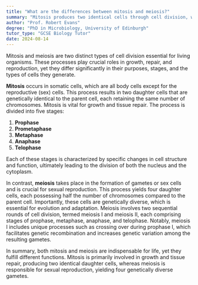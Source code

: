 ```yaml
---
title: "What are the differences between mitosis and meiosis?"
summary: "Mitosis produces two identical cells through cell division, whereas meiosis leads to four genetically diverse cells, highlighting the differences in their roles in reproduction and growth."
author: "Prof. Robert Evans"
degree: "PhD in Microbiology, University of Edinburgh"
tutor_type: "GCSE Biology Tutor"
date: 2024-08-14
---
```


Mitosis and meiosis are two distinct types of cell division essential for living organisms. These processes play crucial roles in growth, repair, and reproduction, yet they differ significantly in their purposes, stages, and the types of cells they generate.

**Mitosis** occurs in somatic cells, which are all body cells except for the reproductive (sex) cells. This process results in two daughter cells that are genetically identical to the parent cell, each retaining the same number of chromosomes. Mitosis is vital for growth and tissue repair. The process is divided into five stages: 

1. **Prophase**
2. **Prometaphase**
3. **Metaphase**
4. **Anaphase**
5. **Telophase**

Each of these stages is characterized by specific changes in cell structure and function, ultimately leading to the division of both the nucleus and the cytoplasm.

In contrast, **meiosis** takes place in the formation of gametes or sex cells and is crucial for sexual reproduction. This process yields four daughter cells, each possessing half the number of chromosomes compared to the parent cell. Importantly, these cells are genetically diverse, which is essential for evolution and adaptation. Meiosis involves two sequential rounds of cell division, termed meiosis I and meiosis II, each comprising stages of prophase, metaphase, anaphase, and telophase. Notably, meiosis I includes unique processes such as crossing over during prophase I, which facilitates genetic recombination and increases genetic variation among the resulting gametes.

In summary, both mitosis and meiosis are indispensable for life, yet they fulfill different functions. Mitosis is primarily involved in growth and tissue repair, producing two identical daughter cells, whereas meiosis is responsible for sexual reproduction, yielding four genetically diverse gametes.
    